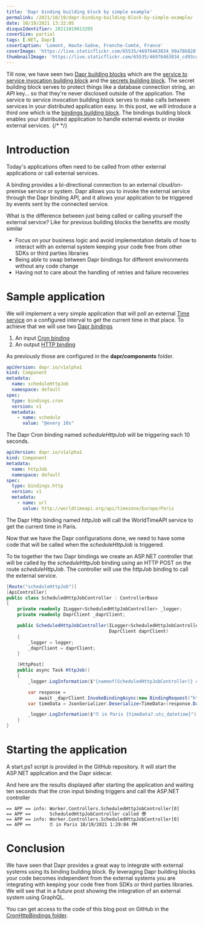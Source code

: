 ```yaml
---
title: 'Dapr binding building block by simple example'
permalink: /2021/10/19/dapr-binding-building-block-by-simple-example/
date: 10/19/2021 13:32:05
disqusIdentifier: 20211019013205
coverSize: partial
tags: [.NET, Dapr]
coverCaption: 'Lomont, Haute-Saône, Franche-Comté, France'
coverImage: 'https://live.staticflickr.com/65535/46976463834_99a78b828f_h.jpg'
thumbnailImage: 'https://live.staticflickr.com/65535/46976463834_cd93cdcab2_q.jpg'
---
```

Till now, we have seen two [Dapr building blocks](https://laurentkempe.com/tags/Dapr/) which are the [service to service invocation building block](https://docs.dapr.io/developing-applications/building-blocks/service-invocation/service-invocation-overview/) and the [secrets building block](https://docs.dapr.io/developing-applications/building-blocks/secrets/secrets-overview/). The secret building block serves to protect things like a database connection string, an API key... so that they're never disclosed outside of the application. The service to service invocation building block serves to make calls between services in your distributed application easy. In this post, we will introduce a third one which is the [bindings building block](https://docs.dapr.io/developing-applications/building-blocks/bindings/bindings-overview/). The bindings building block enables your distributed application to handle external events or invoke external services.
{/* <!-- more --> */}
# Introduction

Today's applications often need to be called from other external applications or call external services.

<Alert mode="info">
A binding provides a bi-directional connection to an external cloud/on-premise service or system. Dapr allows you to invoke the external service through the Dapr binding API, and it allows your application to be triggered by events sent by the connected service.
</Alert>

What is the difference between just being called or calling yourself the external service? Like for previous building blocks the benefits are mostly similar
<p></p>

* Focus on your business logic and avoid implementation details of how to interact with an external system keeping your code free from other SDKs or third parties libraries
* Being able to swap between Dapr bindings for different environments without any code change
* Having not to care about the handling of retries and failure recoveries

# Sample application

We will implement a very simple application that will poll an external [Time service](http://worldtimeapi.org/) on a configured interval to get the current time in that place. To achieve that we will use two [Dapr bindings](https://docs.dapr.io/developing-applications/building-blocks/bindings/bindings-overview/)
<p></p>

1. An input [Cron binding](https://docs.dapr.io/reference/components-reference/supported-bindings/cron/)
1. An output [HTTP binding](https://docs.dapr.io/reference/components-reference/supported-bindings/http/)

As previously those are configured in the **dapr/components** folder.

```yaml {data-file=scheduleHttpJobCron.yaml}
apiVersion: dapr.io/v1alpha1
kind: Component
metadata:
  name: scheduleHttpJob
  namespace: default
spec:
  type: bindings.cron
  version: v1
  metadata:
    - name: schedule
      value: "@every 10s"
```

The Dapr Cron binding named *scheduleHttpJob* will be triggering each 10 seconds.

```yaml {data-file=httpJob.yaml}
apiVersion: dapr.io/v1alpha1
kind: Component
metadata:
  name: httpJob
  namespace: default
spec:
  type: bindings.http
  version: v1
  metadata:
    - name: url
      value: http://worldtimeapi.org/api/timezone/Europe/Paris
```

The Dapr Http binding named *httpJob* will call the WorldTimeAPI service to get the current time in Paris.

Now that we have the Dapr configurations done, we need to have some code that will be called when the *scheduleHttpJob* is triggered.

To tie together the two Dapr bindings we create an ASP.NET controller that will be called by the *scheduleHttpJob* binding using an HTTP POST on the route *scheduleHttpJob*. The controller will use the *httpJob* binding to call the external service.

```csharp {data-file=ScheduledHttpJobController.cs}
[Route("scheduleHttpJob")]
[ApiController]
public class ScheduledHttpJobController : ControllerBase
{
    private readonly ILogger<ScheduledHttpJobController> _logger;
    private readonly DaprClient _daprClient;

    public ScheduledHttpJobController(ILogger<ScheduledHttpJobController> logger,
                                      DaprClient daprClient)
    {
        _logger = logger;
        _daprClient = daprClient;
    }

    [HttpPost]
    public async Task HttpJob()
    {
        _logger.LogInformation($"{nameof(ScheduledHttpJobController)} called 😎");

        var response =
            await _daprClient.InvokeBindingAsync(new BindingRequest("httpJob", "get"));
        var timeData = JsonSerializer.Deserialize<TimeData>(response.Data.Span);

        _logger.LogInformation($"⏰ in Paris {timeData?.utc_datetime}");
    }
}
```

# Starting the application

A start.ps1 script is provided in the GitHub repository. It will start the ASP.NET application and the Dapr sidecar.

And here are the results displayed after starting the application and waiting ten seconds that the cron input binding triggers and call the ASP.NET controller

```
== APP == info: Worker.Controllers.ScheduledHttpJobController[0]
== APP ==       ScheduledHttpJobController called 😎
== APP == info: Worker.Controllers.ScheduledHttpJobController[0]
== APP ==       ⏰ in Paris 10/19/2021 1:29:04 PM
```

# Conclusion

We have seen that Dapr provides a great way to integrate with external systems using its binding building block. By leveraging Dapr building blocks your code becomes independent from the external systems you are integrating with keeping your code free from SDKs or third parties libraries. We will see that in a future post showing the integration of an external system using GraphQL.

You can get access to the code of this blog post on GitHub in the [CronHttpBindings folder](https://github.com/laurentkempe/daprPlayground/tree/master/CronHttpBindings).
<p></p>

<GitHubCard user="laurentkempe" repo="daprPlayground" />